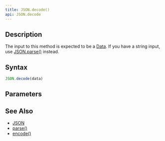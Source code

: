```yaml
---
title: JSON.decode()
api: JSON.decode
---
```


## Description

<Summary/>

The input to this method is expected to be a [Data](/reference/api/Data). If you have a string input, use [JSON.parse()](/reference/api/JSON/parse) instead.

## Syntax

``` js
JSON.decode(data)
```

## Parameters

<Parameters/>

## See Also

* [JSON](/reference/api/JSON)
* [parse()](/reference/api/JSON/parse)
* [encode()](/reference/api/JSON/encode)
